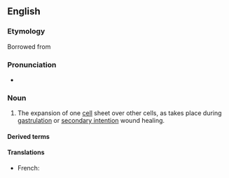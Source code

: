 ==English==

===Etymology===
Borrowed from {{bor|en|grc|ἐπιβολή||addition}}

===Pronunciation===
* {{IPA|en|/ɪˈpɪbəli/}}

===Noun===
{{en-noun|-|+}}
{{wikipedia}}

# {{lb|en|embryology}} The expansion of one [[cell]] sheet over other cells, as takes place during [[gastrulation]] or [[secondary intention]] wound healing.

====Derived terms====
{{der4|en
|epibolic
|epibolically
|epibolization
|epibolize
}}

====Translations====
{{trans-top|the expansion of one cell sheet over other cells, as takes place during gastrulation or secondary intention wound healing}}
* French: {{t+|fr|épibolie|m}}
{{trans-mid}}
{{trans-bottom}}